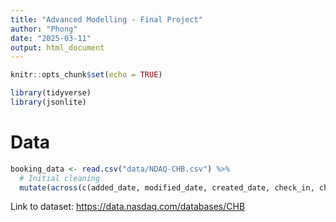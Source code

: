 ```yaml
---
title: "Advanced Modelling - Final Project"
author: "Phong"
date: "2025-03-11"
output: html_document
---
```


```r
knitr::opts_chunk$set(echo = TRUE)
```

```r
library(tidyverse)
library(jsonlite)
```

# Data

```r
booking_data <- read.csv("data/NDAQ-CHB.csv") %>% 
  # Initial cleaning
  mutate(across(c(added_date, modified_date, created_date, check_in, check_out, cancel_date), as.Date)) 
```

Link to dataset: <https://data.nasdaq.com/databases/CHB>
